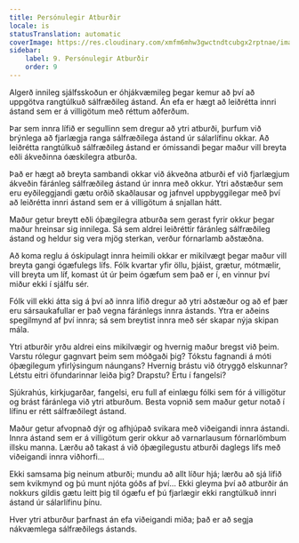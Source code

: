 ```yaml
---
title: Persónulegir Atburðir
locale: is
statusTranslation: automatic
coverImage: https://res.cloudinary.com/xmfm6mhw3gwctndtcubgx2rptnae/image/upload/v1740468922/small_cover_tratado_de_psicologia_revolucionaria_a4c0dca4e0.webp
sidebar:
    label: 9. Persónulegir Atburðir
    order: 9
---
```

Algerð innileg sjálfsskoðun er óhjákvæmileg þegar kemur að því að uppgötva rangtúlkuð sálfræðileg ástand. Án efa er hægt að leiðrétta innri ástand sem er á villigötum með réttum aðferðum.

Þar sem innra lífið er segullinn sem dregur að ytri atburði, þurfum við brýnlega að fjarlægja ranga sálfræðilega ástand úr sálarlífinu okkar. Að leiðrétta rangtúlkuð sálfræðileg ástand er ómissandi þegar maður vill breyta eðli ákveðinna óæskilegra atburða.

Það er hægt að breyta sambandi okkar við ákveðna atburði ef við fjarlægjum ákveðin fáránleg sálfræðileg ástand úr innra með okkur. Ytri aðstæður sem eru eyðileggjandi gætu orðið skaðlausar og jafnvel uppbyggilegar með því að leiðrétta innri ástand sem er á villigötum á snjallan hátt.

Maður getur breytt eðli óþægilegra atburða sem gerast fyrir okkur þegar maður hreinsar sig innilega. Sá sem aldrei leiðréttir fáránleg sálfræðileg ástand og heldur sig vera mjög sterkan, verður fórnarlamb aðstæðna.

Að koma reglu á óskipulagt innra heimili okkar er mikilvægt þegar maður vill breyta gangi ógæfulegs lífs. Fólk kvartar yfir öllu, þjáist, grætur, mótmælir, vill breyta um líf, komast út úr þeim ógæfum sem það er í, en vinnur því miður ekki í sjálfu sér.

Fólk vill ekki átta sig á því að innra lífið dregur að ytri aðstæður og að ef þær eru sársaukafullar er það vegna fáránlegs innra ástands. Ytra er aðeins spegilmynd af því innra; sá sem breytist innra með sér skapar nýja skipan mála.

Ytri atburðir yrðu aldrei eins mikilvægir og hvernig maður bregst við þeim. Varstu rólegur gagnvart þeim sem móðgaði þig? Tókstu fagnandi á móti óþægilegum yfirlýsingum náungans? Hvernig brástu við ótryggð elskunnar? Létstu eitri öfundarinnar leiða þig? Drapstu? Ertu í fangelsi?

Sjúkrahús, kirkjugarðar, fangelsi, eru full af einlægu fólki sem fór á villigötur og brást fáránlega við ytri atburðum. Besta vopnið sem maður getur notað í lífinu er rétt sálfræðilegt ástand.

Maður getur afvopnað dýr og afhjúpað svikara með viðeigandi innra ástandi. Innra ástand sem er á villigötum gerir okkur að varnarlausum fórnarlömbum illsku manna. Lærðu að takast á við óþægilegustu atburði daglegs lífs með viðeigandi innra viðhorfi...

Ekki samsama þig neinum atburði; mundu að allt líður hjá; lærðu að sjá lífið sem kvikmynd og þú munt njóta góðs af því... Ekki gleyma því að atburðir án nokkurs gildis gætu leitt þig til ógæfu ef þú fjarlægir ekki rangtúlkuð innri ástand úr sálarlífinu þínu.

Hver ytri atburður þarfnast án efa viðeigandi miða; það er að segja nákvæmlega sálfræðilegs ástands.

